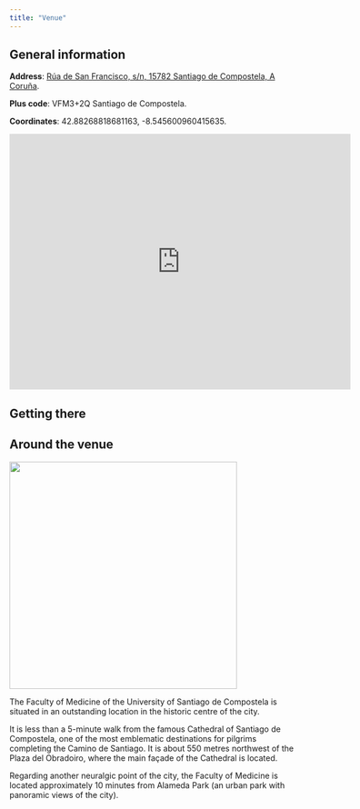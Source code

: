 ```yaml
---
title: "Venue"
---
```


## General information

**Address**: [Rúa de San Francisco, s/n, 15782 Santiago de Compostela, A Coruña](https://goo.gl/maps/yB2ozg4CmTaV1UR3A).

**Plus code**: VFM3+2Q Santiago de Compostela.

**Coordinates**: 42.88268818681163, -8.545600960415635.

<iframe src="https://www.google.com/maps/embed?pb=!1m18!1m12!1m3!1d2923.5419466300086!2d-8.548154423317104!3d42.882511301933995!2m3!1f0!2f0!3f0!3m2!1i1024!2i768!4f13.1!3m3!1m2!1s0xd2efe439a8ea05b%3A0xa327f75fdd7137b7!2sFacultade%20de%20Medicina%20(USC)!5e0!3m2!1sen!2ses!4v1686648045167!5m2!1sen!2ses" width="600" height="450" style="border:0;" allowfullscreen="" loading="lazy" referrerpolicy="no-referrer-when-downgrade"></iframe>

## Getting there



## Around the venue

<img src="figures/Facultad.jpeg" width="400">

The Faculty of Medicine of the University of Santiago de Compostela is situated in an outstanding location in the historic centre of the city. 

It is less than a 5-minute walk from the famous Cathedral of Santiago de Compostela, one of the most emblematic destinations for pilgrims completing the Camino de Santiago. It is about 550 metres northwest of the Plaza del Obradoiro, where the main façade of the Cathedral is located.

Regarding another neuralgic point of the city, the Faculty of Medicine is located approximately 10 minutes from Alameda Park (an urban park with panoramic views of the city).
